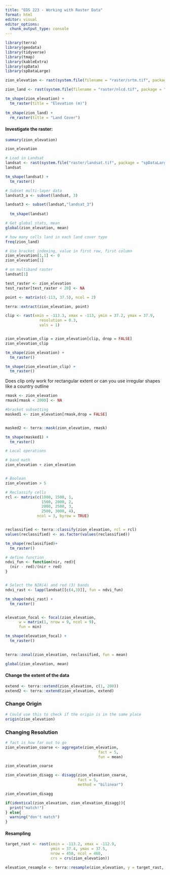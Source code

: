 ```yaml
---
title: "EDS 223 - Working with Raster Data"
format: html
editor: visual
editor_options: 
  chunk_output_type: console
---
```



```r
library(terra)
library(geodata)
library(tidyverse)
library(tmap)
library(kableExtra)
library(spData)
library(spDataLarge)

```


```r
zion_elevation <- rast(system.file(filename = "raster/srtm.tif", package = "spDataLarge"))

zion_land <- rast(system.file(filename = "raster/nlcd.tif", package = "spDataLarge"))

```

```r
tm_shape(zion_elevation) + 
  tm_raster(title = "Elevation (m)")
            
tm_shape(zion_land) +
  rm_raster(title = "Land Cover")
```

#### Investigate the raster:
```r
summary(zion_elevation)
```

```r
zion_elevation
```

```r
# Load in Landsat
landsat <- rast(system.file("raster/landsat.tif", package = "spDataLarge"))
landsat
```

```r
tm_shape(landsat) +
  tm_raster()
```

```r
# Subset multi-layer data
landsat3_a <- subset(landsat, 3)

landsat3 <- subset(landsat,"landsat_3")
  
  tm_shape(landsat)
```


```r
# Get global stats, mean
global(zion_elevation, mean)

# how many cells land in each land cover type
freq(zion_land)
```

```r
# Use bracket indexing, value in first row, first column
zion_elevation[1,1] <- 0
zion_elevation[1]

# on multiband raster
landsat[1]
```

```r
test_raster <- zion_elevation
test_raster[test_raster < 20] <- NA
```


```r
point <- matrix(c(-113, 37.5), ncol = 2)

terra::extract(zion_elevation, point)
```

```r
clip <- rast(xmin = -113.3, xmax = -113, ymin = 37.2, ymax = 37.9,
               resolution = 0.3,
               vals = 1)


zion_elevation_clip = zion_elevation[clip, drop = FALSE]
zion_elevation_clip
```


```r
tm_shape(zion_elevation) + 
  tm_raster()

tm_shape(zion_elevation_clip) + 
  tm_raster()
```

Does clip only work for rectangular extent or can you use irregular shapes like a country outline

```r
rmask <- zion_elevation
rmask[rmask < 2000] <- NA

#bracket subsetting
masked1 <- zion_elevation[rmask,drop = FALSE]


masked2 <- terra::mask(zion_elevation, rmask)
```


```r
tm_shape(masked1) + 
  tm_raster()
```


```r
# Local operations

# band math
zion_elevation + zion_elevation


# Boolean
zion_elevation > 5

# Reclassify cells
rcl <- matrix(c(1000, 1500, 1,
                1500, 2000, 2,
                2000, 2500, 3,
                2500, 3000, 4),
              ncol = 3, byrow = TRUE)


reclassified <- terra::classify(zion_elevation, rcl = rcl)
values(reclassified) <- as.factor(values(reclassified))
```

```r
tm_shape(reclassified)+
  tm_raster()
```

```r

# define function
ndvi_fun <- function(nir, red){
  (nir - red)/(nir + red)
}


# Select the NIR(4) and red (3) bands
ndvi_rast <- lapp(landsat[[c(4,3)]], fun = ndvi_fun)

tm_shape(ndvi_rast) + 
  tm_raster()



```



```r
elevation_focal <- focal(zion_elevation,
      w = matrix(1, nrow = 9, ncol = 9),
      fun = min)

tm_shape(elevation_focal) +
  tm_raster()
         
```


```r
terra::zonal(zion_elevation, reclassified, fun = mean)
```


```r
global(zion_elevation, mean)
```


#### Change the extent of the data
```r
extend <- terra::extend(zion_elevation, c(1, 200))
extend2 <- terra::extend(zion_elevation, extend)
```

### Change Origin

```r
# Could use this to check if the origin is in the same place
origin(zion_elevation)


```


### Changing Resolution
```r
# fact is how far out to go
zion_elevation_coarse <- aggregate(zion_elevation,
                                         fact = 5, 
                                         fun = mean)

zion_elevation_coarse

zion_elevation_disagg <- disagg(zion_elevation_coarse,
                                fact = 5,
                                method = "bilinear")

zion_elevation_disagg

if(identical(zion_elevation, zion_elevation_disagg)){
  print("match!")
} else{
  warning("don't match")
}
```



#### Resampling

```r
target_rast <- rast(xmin = -113.2, xmax = -112.9,
                    ymin = 37.4, ymax = 37.5,
                    nrow = 450, ncol = 460,
                    crs = crs(zion_elevation))

elevation_resample <- terra::resample(zion_elevation, y = target_rast, method = "bilinear")
```

